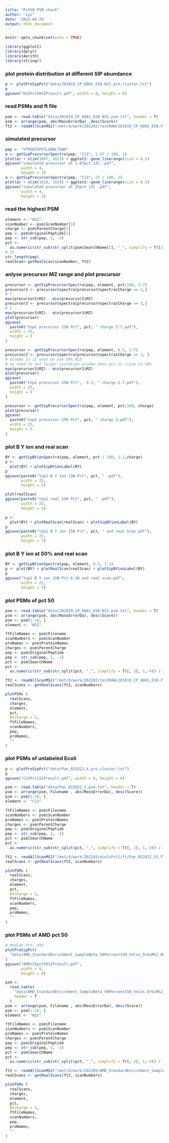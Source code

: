 ```yaml
---
title: "Pct50 PSM check"
author: "xyz"
date: '2022-04-29'
output: html_document
---
```


```r
knitr::opts_chunk$set(echo = TRUE)
```

```r
library(ggplot2)
library(dplyr)
library(Aerith)
library(stringr)
```

### plot protein distribution at different SIP abundance

```r
p <- plotProSipPct("data/201019_CP_6801_E50.N15.pro.cluster.txt")
p
ggsave("N15Pct50SIPresult.pdf", width = 8, height = 6)
```

### read PSMs and ft file

```r
psm <- read.table("data/201019_CP_6801_E50.N15.psm.txt", header = T)
psm <- arrange(psm, abs(MassErrorDa) ,desc(Score))
ft2 <- readAllScanMS2("/mnt/d/work/202202/testRAW/201019_CP_6801_E50.FT2")
```

### simulated precursor

```r
pep <- "VTPDEVSPVTLGDNLTSNR"
a <- getSipPrecursorSpectra(pep, "C13", 1.07 / 100, 2)
plot(a) + xlim(1007, 1013) + ggplot2::geom_linerange(size = 0.5)
ggsave("simulated precursor at 1.07pct 13C .pdf",
       width = 4,
       height = 3)
a <- getSipPrecursorSpectra(pep, "C13", 25 / 100, 2)
plot(a) + xlim(1010, 1029) + ggplot2::geom_linerange(size = 0.5)
ggsave("simulated precursor at 25pct 13C .pdf",
       width = 4,
       height = 3)
```

### read the highest PSM

```r
element <- "N15"
scanNumber <- psm$ScanNumber[1]
charge <- psm$ParentCharge[1]
pep <- psm$OriginalPeptide[1]
pep <- str_sub(pep, 2, -2)
pct <-
  as.numeric(str_sub(str_split(psm$SearchName[1], "_", simplify = T)[2], 1, -4))
# 19
str_length(pep)
realScan<-getRealScan(scanNumber, ft2)
```

### anlyse precursor MZ range and plot precursor

```r
precursor <- getSipPrecursorSpectra(pep, element, pct/100, 2:7)
precursor2 <- precursor@spectra[precursor@spectra$Charge == 2,]
# 7
max(precursor2$MZ) - min(precursor2$MZ)
precursor3 <- precursor@spectra[precursor@spectra$Charge == 3,]
# 5
max(precursor3$MZ) - min(precursor3$MZ)
plot(precursor)
ggsave(
  paste0("top1 precursor 15N Pct", pct, " charge 2-7.pdf"),
  width = 25,
  height = 5
)

precursor <- getSipPrecursorSpectra(pep, element, 0.5, 2:7)
precursor2 <- precursor@spectra[precursor@spectra$Charge == 2, ]
# window is 12 when we use 50% N15
# we need to set larger isolation window when pct is close to 50%
max(precursor2$MZ) - min(precursor2$MZ)
plot(precursor)
ggsave(
  paste0("top1 precursor 15N Pct",  0.5, " charge 2-7.pdf"),
  width = 25,
  height = 5
)

precursor <- getSipPrecursorSpectra(pep, element, pct/100, charge)
plot(precursor)
ggsave(
  paste0("top1 precursor 15N Pct", pct, " charge 3.pdf"),
  width = 25,
  height = 5
)
```

### plot B Y ion and real scan

```r
BY <- getSipBYionSpectra(pep, element, pct / 100, 1:2,charge)
p <-
  plot(BY) + plotSipBYionLabel(BY)
p
ggsave(paste0("top1 B Y ion 15N Pct", pct, " .pdf"),
       width = 25,
       height = 5)

plot(realScan)
ggsave(paste0("top1 real 15N Pct", pct, " .pdf"),
       width = 25,
       height = 5)

p <-
  plot(BY) + plotRealScan(realScan) + plotSipBYionLabel(BY)
p
ggsave(paste0("top1 B Y ion 15N Pct", pct, " and real Scan.pdf"),
       width = 25,
       height = 7)
```

### plot B Y ion at 50% and real scan

```r
BY <- getSipBYionSpectra(pep, element, 0.5, 1:2)
p <- plot(BY) + plotRealScan(realScan) + plotSipBYionLabel(BY)
p
ggsave("top1 B Y ion 15N Pct 0.50 and real scan.pdf",
       width = 25,
       height = 7)
```

### plot PSMs of pct 50

```r
psm <- read.table("data/201019_CP_6801_E50.N15.psm.txt", header = T)
psm <- arrange(psm, abs(MassErrorDa), desc(Score))
psm <- psm[1:10, ]
element <- "N15"

ftFileNames <- psm$Filename
scanNumbers <- psm$ScanNumber
proNames <- psm$ProteinNames
charges <- psm$ParentCharge
pep <- psm$OriginalPeptide
pep <- str_sub(pep, 2, -2)
pct <- psm$SearchName
pct <-
  as.numeric(str_sub(str_split(pct, "_", simplify = T)[, 2], 1,-4)) / 100

ft2 <- readAllScanMS2("/mnt/d/work/202202/testRAW/201019_CP_6801_E50.FT2")
realScans <- getRealScans(ft2, scanNumbers)

plotPSMs (
  realScans,
  charges,
  element,
  pct,
  BYcharge = 1,
  ftFileNames,
  scanNumbers,
  pep,
  proNames,
  ""
)
```

### plot PSMs of unlabeled Ecoli

```r
p <- plotProSipPct("data/Pan_022822_X.pro.cluster.txt")
p
ggsave("C13Pct1SIPresult.pdf", width = 8, height = 6)

psm <- read.table("data/Pan_022822_X.psm.txt", header = T)
psm <- arrange(psm, Filename , abs(MassErrorDa), desc(Score))
psm <- psm[1:10, ]
element <- "C13"

ftFileNames <- psm$Filename
scanNumbers <- psm$ScanNumber
proNames <- psm$ProteinNames
charges <- psm$ParentCharge
pep <- psm$OriginalPeptide
pep <- str_sub(pep, 2, -2)
pct <- psm$SearchName
pct <-
  as.numeric(str_sub(str_split(pct, "_", simplify = T)[, 2], 1,-4)) / 100

ft2 <- readAllScanMS2("/mnt/d/work/202203/ecoliPct1/ft/Pan_022822_X1.FT2")
realScans <- getRealScans(ft2, scanNumbers)

plotPSMs (
  realScans,
  charges,
  element,
  pct,
  BYcharge = 1,
  ftFileNames,
  scanNumbers,
  pep,
  proNames,
  ""
)
```

### plot PSMs of AMD pct 50

```r
# Median Pct: 49%
plotProSipPct(
  "data/AMD_StandardEnrichment_SampleBeta_50Percent15N_Velos_OrbiMS2_Run2_020110.pro.cluster.txt"
)
ggsave("AMDn15pct50SIPresult.pdf",
       width = 8,
       height = 6)

psm <-
  read.table(
    "data/AMD_StandardEnrichment_SampleBeta_50Percent15N_Velos_OrbiMS2_Run2_020110.psm.txt",
    header = T
  )
psm <- arrange(psm, Filename , abs(MassErrorDa), desc(Score))
psm <- psm[1:10, ]
element <- "N15"

ftFileNames <- psm$Filename
scanNumbers <- psm$ScanNumber
proNames <- psm$ProteinNames
charges <- psm$ParentCharge
pep <- psm$OriginalPeptide
pep <- str_sub(pep, 2, -2)
pct <- psm$SearchName
pct <-
  as.numeric(str_sub(str_split(pct, "_", simplify = T)[, 2], 1,-4)) / 100

ft2 <- readAllScanMS2("/mnt/d/work/202205/AMD_StandardEnrichment_SampleBeta_50Percent15N_Velos_OrbiMS2_Run2_020110_02.FT2")
realScans <- getRealScans(ft2, scanNumbers)

plotPSMs (
  realScans,
  charges,
  element,
  pct,
  BYcharge = 1,
  ftFileNames,
  scanNumbers,
  pep,
  proNames,
  ""
)
```
